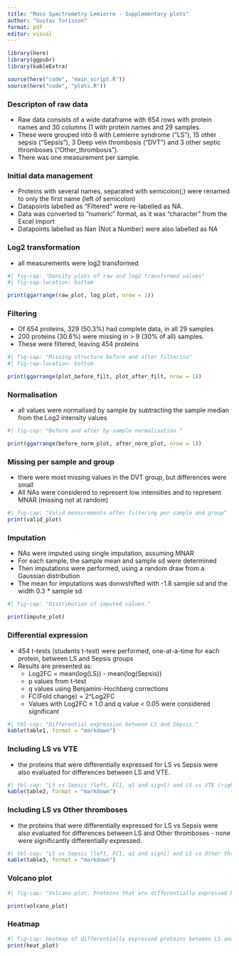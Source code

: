```yaml
---
title: "Mass Spectrometry Lemierre - Supplementary plots"
author: "Gustav Torisson"
format: pdf
editor: visual
---
```


```r
library(here)
library(ggpubr)
library(kableExtra)

source(here("code", "main_script.R"))
source(here("code", "plots.R"))

```

### Descripton of raw data

-   Raw data consists of a wide dataframe with 654 rows with protein names and 30 columns (1 with protein names and 29 samples.
-   These were grouped into 8 with Lemierre syndrome ("LS"), 15 other sepsis ("Sepsis"), 3 Deep vein thrombosis ("DVT") and 3 other septic thromboses ("Other_thrombosis").
-   There was one measurement per sample.

### Initial data management

-   Proteins with several names, separated with semicolon(;) were renamed to only the first name (left of semicolon)
-   Datapoints labelled as "Filtered" were re-labelled as NA.
-   Data was converted to "numeric" format, as it was "character" from the Excel import
-   Datapoints labelled as Nan (Not a Number) were also labelled as NA

\newpage

### Log2 transformation

-   all measurements were log2 transformed

```r
#| fig-cap: "Density plots of raw and log2 transformed values"
#| fig-cap-location: bottom

print(ggarrange(raw_plot, log_plot, nrow = 1))

```

\newpage

### Filtering

-   Of 654 proteins, 329 (50.3%) had complete data, in all 29 samples
-   200 proteins (30.6%) were missing in \> 9 (30% of all) samples.
-   These were filtered, leaving 454 proteins

```r
#| fig-cap: "Missing structure before and after filterina"
#| fig-cap-location: bottom

print(ggarrange(plot_before_filt, plot_after_filt, nrow = 1))

```

\newpage

### Normalisation

-   all values were normalised by sample by subtracting the sample median from the Log2 intensity values

```r
#| fig-cap: "Before and after by-sample normalisation."

print(ggarrange(before_norm_plot, after_norm_plot, nrow = 1))

```

\newpage

### Missing per sample and group

-   there were most missing values in the DVT group, but differences were small
-   All NAs were considered to represent low intensities and to represent MNAR (missing not at random)

```r
#| fig-cap: "Valid measurements after filtering per sample and group"
print(valid_plot)

```

\newpage

### Imputation

-   NAs were imputed using single imputation, assuming MNAR
-   For each sample, the sample mean and sample sd were determined
-   Then imputations were performed, using a random draw from a Gaussian distribution
-   The mean for imputations was donwshifted with -1.8 sample sd and the width 0.3 \* sample sd

```r
#| fig-cap: "Distribution of imputed values."

print(impute_plot)

```

\newpage

### Differential expression

-   454 t-tests (students t-test) were performed, one-at-a-time for each protein, between LS and Sepsis groups
-   Results are presented as:
    -   Log2FC = mean(log(LS)) - mean(log(Sepsis))
    -   p values from t-test
    -   q values using Benjamini-Hochberg corrections
    -   FC(Fold change) = 2\^Log2FC
    -   Values with Log2FC ± 1.0 and q value \< 0.05 were considered significant

```r
#| tbl-cap: "Differential expression between LS and Sepsis."
kable(table1, format = "markdown")

```

\newpage

### Including LS vs VTE

-   the proteins that were differentially expressed for LS vs Sepsis were also evaluated for differences between LS and VTE.

```r
#| tbl-cap: "LS vs Sepsis (left, FC1, q1 and sign1) and LS vs VTE (right, FC2, q2, sign2)"
kable(table2, format = "markdown")

```

\newpage

### Including LS vs Other thromboses

-   the proteins that were differentially expressed for LS vs Sepsis were also evaluated for differences between LS and Other thromboses - none were significantly differentially expressed.

```r
#| tbl-cap: "LS vs Sepsis (left, FC1, q1 and sign1) and LS vs Other thromboses (right, FC2, q2, sign2)"
kable(table3, format = "markdown")

```

\newpage

### Volcano plot

```r
#| fig-cap: "Volcano plot. Proteins that are differentially expressed between LS and Sepsis = red"

print(volcano_plot)
```

### Heatmap

```r
#| fig-cap: heatmap of differentially expressed proteins between LS and Sepsis
print(heat_plot)

```


